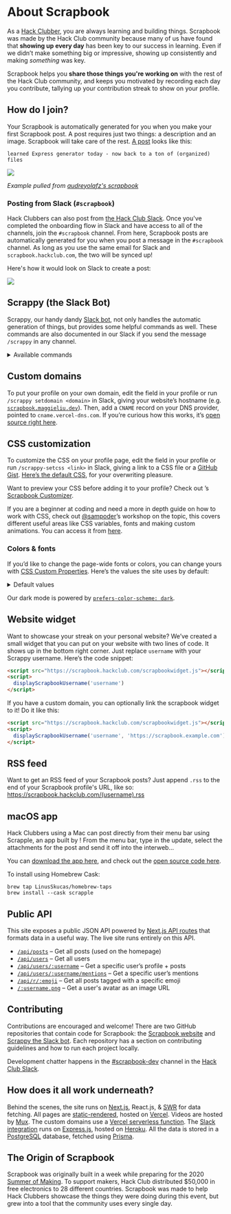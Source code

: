 
<Meta
  as={Head}
  name="Hack Club's Scrapbook"
  title="About"
  description="A daily streak system & portfolio for your projects. Join the Hack Club community & get yours started."
  image="https://cloud-53i932gta-hack-club-bot.vercel.app/0scrapbook.jpg"
/>

<main className="container">

# About Scrapbook

As a [Hack Clubber](https://hackclub.com/), you are always learning and building things. Scrapbook was made by the Hack Club community because many of us have found that **showing up every day** has been key to our success in learning. Even if we didn’t make something big or impressive, showing up consistently and making _something_ was key.

Scrapbook helps you **share those things you're working on** with the rest of the Hack Club community, and keeps you motivated by recording each day you contribute, tallying up your contribution streak to show on your profile.

## How do I join?

Your Scrapbook is automatically generated for you when you make your first Scrapbook post. A post requires just two things: a description and an image. Scrapbook will take care of the rest. [A post](https://hackclub.slack.com/archives/C01504DCLVD/p1646030307450419) looks like this:

```
learned Express generator today - now back to a ton of (organized) files
```

<img src="https://cloud-f8by3gcpv-hack-club-bot.vercel.app/0screenshot_2022-02-27_223754.png" />

_Example pulled from [audreyolafz's scrapbook](https://scrapbook.hackclub.com/audreyolafz)_ 
  
### Posting from Slack (`#scrapbook`)  
  
Hack Clubbers can also post from [the Hack Club Slack](https://hackclub.com/slack). Once you've completed the onboarding flow in Slack and have access to all of the channels, join the `#scrapbook` channel. From here, Scrapbook posts are automatically generated for you when you post a message in the `#scrapbook` channel. As long as you use the same email for Slack and `scrapbook.hackclub.com`, the two will be synced up!

Here's how it would look on Slack to create a post:

<img src="https://cloud-nf0autycv-hack-club-bot.vercel.app/0scrapbook-example.gif" />

## Scrappy (the Slack Bot)

Scrappy, our handy dandy [Slack bot](https://github.com/hackclub/scrappy), not only handles the automatic generation of things, but provides some helpful commands as well. These commands are also documented in our Slack if you send the message `/scrappy` in any channel.

<details>
  <summary>Available commands</summary>

- `/scrappy-togglestreaks`: toggles your streak count on/off in your status
- `/scrappy-togglestreaks all`: opts out of streaks completely
- `/scrappy-open`: opens your Scrapbook (or another user's if you specify a username)
- `/scrappy-setcss`: adds a custom CSS file to your Scrapbook profile. [Check out this cool example](https://scrapbook.hackclub.com/msw)!
- `/scrappy-setdomain`: links a custom domain to your Scrapbook profile, e.g. [scrapbook.maggieliu.dev](https://scrapbook.maggieliu.dev/)
- `/scrappy-setusername`: change your profile username
- `/scrappy-setaudio`: links an audio file to your Scrapbook. [See an example here](https://scrapbook.hackclub.com/matthew)!
- `/scrappy-setwebhook`: create a Scrappy Webhook we will make a blank fetch request to this URL every time you post
- `/scrappy-webring`: adds or removes someone to your webring
- _Remove_ a post: delete the Slack message and Scrappy will automatically update for you
- _Edit_ a post: edit the Slack message and it will automatically update for you

</details>

## Custom domains

To put your profile on your own domain, edit the field in your profile or run `/scrappy setdomain <domain>` in Slack, giving your website’s hostname (e.g. [`scrapbook.maggieliu.dev`](https://scrapbook.maggieliu.dev/)). Then, add a `CNAME` record on your DNS provider, pointed to `cname.vercel-dns.com`. If you’re curious how this works, it’s [open source right here](http://github.com/hackclub/summer-domains).

## CSS customization

To customize the CSS on your profile page, edit the field in your profile or run `/scrappy-setcss <link>` in Slack, giving a link to a CSS file or a [GitHub Gist](https://gist.github.com). [Here’s the default CSS](https://scrapbook.hackclub.com/themes/default.css), for your overwriting pleasure.

Want to preview your CSS before adding it to your profile? Check out <Mention username="jasonaa" />’s [Scrapbook Customizer](https://scrapbook.hackclub.com/customizer).

If you are a beginner at coding and need a more in depth guide on how to work with CSS, check out [@sampoder](https://github.com/sampoder)’s workshop on the topic, this covers different useful areas like CSS variables, fonts and making custom animations. You can access it from [here](https://workshops.hackclub.com/scrapbook_css/).

### Colors & fonts

If you’d like to change the page-wide fonts or colors, you can change yours with [CSS Custom Properties](https://developer.mozilla.org/en-US/docs/Web/CSS/Using_CSS_variables). Here’s the values the site uses by default:

<details>

{' '}

<summary>Default values</summary>

```css
:root {
  --colors-pink: #ff62dc;
  --colors-orange: #ff5b00;
  --colors-yellow: #f7ff00;
  --colors-green: #28ff00;
  --colors-cyan: #00ffff;
  --colors-blue: #00a4ff;
  --colors-purple: #c210ff;

  --colors-darker: #151613;
  --colors-dark: #20201d;
  --colors-darkless: #2b2b27;
  --colors-black: #1d201d;
  --colors-slate: #3b413a;
  --colors-muted: #777f76;
  --colors-smoke: #d5d8d5;
  --colors-snow: #f5f5f4;
  --colors-white: #ffffff;

  --fonts-body: 'Baloo 2', system-ui, -apple-system, BlinkMacSystemFont, 'Segoe UI',
    Roboto, sans-serif;
  --fonts-display: 'Shrikhand', system-ui, -apple-system, BlinkMacSystemFont, 'Segoe UI',
    Roboto, sans-serif;
  --fonts-mono: 'SF Mono', 'Roboto Mono', Menlo, Consolas, monospace;
}
```

Some “relative” colors use these colors for various components:

- `--colors-background` – page background color
- `--colors-text` – page text color
- `--colors-elevated` – “elevated” content, like the posts
- `--colors-sunken` – “sunken” content

</details>

Our dark mode is powered by [`prefers-color-scheme: dark`](https://developer.mozilla.org/en-US/docs/Web/CSS/@media/prefers-color-scheme).

## Website widget

Want to showcase your streak on your personal website? We’ve created a small widget that you can put on your website with two lines of code. It shows up in the bottom right corner. Just replace `username` with your Scrappy username. Here’s the code snippet:

```html
<script src="https://scrapbook.hackclub.com/scrapbookwidget.js"></script>
<script>
  displayScrapbookUsername('username')
</script>
```

If you have a custom domain, you can optionally link the scrapbook widget to it! Do it like this:

```html
<script src="https://scrapbook.hackclub.com/scrapbookwidget.js"></script>
<script>
  displayScrapbookUsername('username', 'https://scrapbook.example.com')
</script>
```

## RSS feed

Want to get an RSS feed of your Scrapbook posts? Just append `.rss` to the end of your Scrapbook profile's URL, like so: https://scrapbook.hackclub.com/(username).rss

## macOS app

Hack Clubbers using a Mac can post directly from their menu bar using Scrapple, an app built by <Mention username="linus" />! From the menu bar, type in the update, select the attachments for the post and send it off into the interweb…

You can [download the app here](https://github.com/LinusSkucas/Scrapple), and check out the [open source code here](https://github.com/LinusSkucas/Scrapple).

To install using Homebrew Cask:

```
brew tap LinusSkucas/homebrew-taps
brew install --cask scrapple
```

## Public API

This site exposes a public JSON API powered by [Next.js API routes](https://nextjs.org/docs/api-routes/introduction) that formats data in a useful way. The live site runs entirely on this API.

- [`/api/posts`](https://scrapbook.hackclub.com/api/posts) – Get all posts (used on the homepage)
- [`/api/users`](https://scrapbook.hackclub.com/api/users) – Get all users
- [`/api/users/:username`](https://scrapbook.hackclub.com/api/users/zrl) – Get a specific user’s profile + posts
- [`/api/users/:username/mentions`](https://scrapbook.hackclub.com/api/users/sampoder/mentions) – Get a specific user’s mentions
- [`/api/r/:emoji`](https://scrapbook.hackclub.com/api/r/hardware) – Get all posts tagged with a specific emoji
- [`/:username.png`](https://scrapbook.hackclub.com/sampoder.png) – Get a user's avatar as an image URL

## Contributing

Contributions are encouraged and welcome! There are two GitHub repositories that contain code for Scrapbook: the [Scrapbook website](https://github.com/hackclub/scrapbook#contributing) and [Scrappy the Slack bot](https://github.com/hackclub/scrappy#contributing). Each repository has a section on contributing guidelines and how to run each project locally.

Development chatter happens in the [#scrapbook-dev](https://app.slack.com/client/T0266FRGM/C035D6S6TFW) channel in the [Hack Club Slack](https://hackclub.com/slack/).

## How does it all work underneath?

Behind the scenes, the site runs on [Next.js](https://nextjs.org), React.js, & [SWR](https://swr.now.sh) for data fetching. All pages are [static-rendered](https://nextjs.org/docs/basic-features/data-fetching#getstaticprops-static-generation), hosted on [Vercel](https://vercel.com). Videos are hosted by [Mux](https://mux.com). The custom domains use a [Vercel serverless function](https://github.com/hackclub/summer-domains). The [Slack integration](https://github.com/hackclub/scrappy) runs on [Express.js](https://expressjs.com), hosted on [Heroku](https://heroku.com). All the data is stored in a [PostgreSQL](https://www.postgresql.org) database, fetched using [Prisma](https://prisma.io).

## The Origin of Scrapbook

Scrapbook was originally built in a week while preparing for the 2020 [Summer of Making](https://summer.hackclub.com/). To support makers, Hack Club distributed $50,000 in free electronics to 28 different countries. Scrapbook was made to help Hack Clubbers showcase the things they were doing during this event, but grew into a tool that the community uses every single day.

</main>

<style jsx global>{`
  .container {
    max-width: 680px !important;
    font-size: 20px !important;
    line-height: 1.625;
  }

  a {
    color: var(--colors-orange);
  }
  a:hover,
  a:focus {
    text-underline-position: under;
    text-decoration-style: wavy;
  }

  h1,
  h2,
  h3,
  h4,
  h5,
  h6 {
    line-height: 1.25;
    margin-top: 1em;
    margin-bottom: 0.5em;
  }

  h1 {
    font-size: 3rem;
    margin-top: 0;
  }
  h2 {
    font-size: 2rem;
  }
  h3 {
    font-size: 1.5rem;
  }

  p,
  ol,
  ul,
  pre,
  blockquote {
    margin-top: 1em;
    margin-bottom: 1em;
  }

  small {
    color: var(--colors-muted);
  }

  code,
  pre {
    font-family: 'SF Mono', 'Roboto Mono', 'Source Code Pro', Menlo, Consolas,
      'Liberation Mono', monospace;
    background-color: var(--colors-sheet);
    font-size: 87.5%;
    color: var(--colors-purple);
  }

  @media (prefers-color-scheme: dark) {
    code,
    pre {
      color: var(--colors-blue);
    }
  }

  pre {
    word-wrap: break-word;
    white-space: pre-wrap;
    padding: 1em;
    border-radius: 8px;
  }

  code {
    padding: 0 0.25em;
    border-radius: 0.125em;
  }

  pre code {
    padding: 0;
  }
`}</style>
